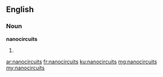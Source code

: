 ==English==

===Noun===
'''nanocircuits'''

# {{plural of|nanocircuit}}

[[ar:nanocircuits]]
[[fr:nanocircuits]]
[[ku:nanocircuits]]
[[mg:nanocircuits]]
[[my:nanocircuits]]
